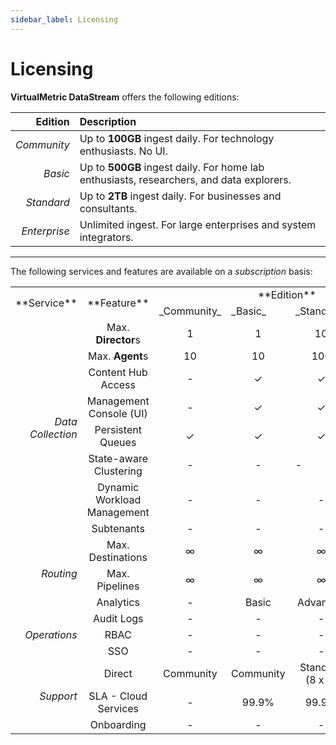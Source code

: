 ```yaml
---
sidebar_label: Licensing
---
```


# Licensing

**VirtualMetric DataStream** offers the following editions:

|Edition|Description|
|--:|:--|
|_Community_|Up to **100GB** ingest daily. For technology enthusiasts. No UI.|
|_Basic_|Up to **500GB** ingest daily. For home lab enthusiasts, researchers, and data explorers.|
|_Standard_|Up to **2TB** ingest daily. For businesses and consultants.|
|_Enterprise_|Unlimited ingest. For large enterprises and system integrators.|

---

The following services and features are available on a _subscription_ basis:

<table>
  <tbody>
    <tr>
      <td rowspan='2' align='right'>**Service**</td><td rowspan='2' align='center'>**Feature**</td><td colspan='4' align='center'>**Edition**</td>
    </tr>
    <tr>
      <td>_Community_</td><td>_Basic_</td><td>_Standard_</td><td>_Enterprise_</td>
    </tr>
    <tr>
      <td rowspan='9' align='right'><i>Data Collection</i></td>
    </tr>
    <tr>
      <td align='center'>Max. <b>Director</b>s</td><td align='center'>1</td><td align='center'>1</td><td align='center'>10</td><td align='center'>&infin;</td>
    </tr>
    <tr>
      <td align='center'>Max. <b>Agent</b>s</td><td align='center'>10</td><td align='center'>10</td><td align='center'>100</td><td align='center'>&infin;</td>
    </tr>
    <tr>
      <td align='center'>Content Hub Access</td><td align='center'>-</td><td align='center'>&#10003;</td><td align='center'>&#10003;</td><td align='center'>&#10003;</td>
    </tr>
    <tr>
      <td align='center'>Management Console (UI)</td><td align='center'>-</td><td align='center'>&#10003;</td><td align='center'>&#10003;</td><td align='center'>&#10003;</td>
    </tr>
    <tr>
      <td align='center'>Persistent Queues</td><td align='center'>&#10003;</td><td align='center'>&#10003;</td><td align='center'>&#10003;</td><td align='center'>&#10003;</td>
    </tr>
    <tr>
      <td align='center'>State-aware Clustering</td><td align='center'>-</td><td align='center'>-</td><td>-</td><td align='center'>&#10003;</td>
    </tr>
    <tr>
      <td align='center'>Dynamic Workload Management</td><td align='center'>-</td><td align='center'>-</td><td align='center'>-</td><td align='center'>&#10003;</td>
    </tr>
    <tr>
      <td align='center'>Subtenants</td><td align='center'>-</td><td align='center'>-</td><td align='center'>-</td><td align='center'>&#10003;</td>
    </tr>
    <tr>
      <td rowspan="4" align='right'><i>Routing</i></td>
    </tr>
    <tr>
      <td align='center'>Max. Destinations</td><td align='center'>&infin;</td><td align='center'>&infin;</td><td align='center'>&infin;</td><td align='center'>&infin;</td>
    </tr>
    <tr>
      <td align='center'>Max. Pipelines</td><td align='center'>&infin;</td><td align='center'>&infin;</td><td align='center'>&infin;</td><td align='center'>&infin;</td>
    </tr>
    <tr>
      <td align='center'>Analytics</td><td align='center'>-</td><td align='center'>Basic</td><td align='center'>Advanced</td><td align='center'>Advanced</td>
    </tr>
    <tr>
      <td rowspan="4" align='right'><i>Operations</i></td>
    </tr>
    <tr>
      <td align='center'>Audit Logs</td><td align='center'>-</td><td align='center'>-</td><td align='center'>-</td><td align='center'>&#10003;</td>
    </tr>
    <tr>
      <td align='center'>RBAC</td><td align='center'>-</td><td align='center'>-</td><td align='center'>-</td><td align='center'>&#10003;</td>
    </tr>
    <tr>
      <td align='center'>SSO</td><td align='center'>-</td><td align='center'>-</td><td align='center'>-</td><td align='center'>&#10003;</td>
    </tr>
    <tr>
      <td rowspan="4" align='right'><i>Support</i></td>
    </tr>
    <tr>
      <td align='center'>Direct</td><td align='center'>Community</td><td align='center'>Community</td><td align='center'>Standard (8&nbsp;x&nbsp;5)</td><td align='center'>Enterprise (24&nbsp;x&nbsp;7)</td>
    </tr>
    <tr>
      <td align='center'>SLA - Cloud Services</td><td align='center'>-</td><td align='center'>99.9%</td><td align='center'>99.9%</td><td align='center'>99.9%</td>
    </tr>
    <tr>
      <td align='center'>Onboarding</td><td align='center'>-</td><td align='center'>-</td><td align='center'>-</td><td align='center'>&#10003;</td>
    </tr>
  </tbody>
</table>
